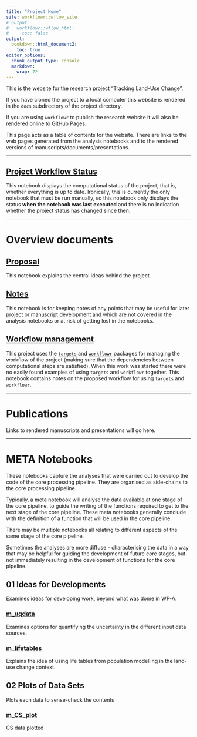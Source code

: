 ```yaml
---
title: "Project Home"
site: workflowr::wflow_site
# output:
#   workflowr::wflow_html:
#     toc: false
output:
  bookdown::html_document2:
    toc: true
editor_options:
  chunk_output_type: console
  markdown: 
    wrap: 72
---
```


This is the website for the research project "Tracking Land-Use Change".

If you have cloned the project to a local computer this website is
rendered in the `docs` subdirectory of the project directory.

If you are using `workflowr` to publish the research website it will
also be rendered online to GitHub Pages.

This page acts as a table of contents for the website. There are links
to the web pages generated from the analysis notebooks and to the
rendered versions of manuscripts/documents/presentations.

------------------------------------------------------------------------

## [Project Workflow Status](m_00_status.html) {.unnumbered}

This notebook displays the computational status of the project, that is,
whether everything is up to date. Ironically, this is currently the only
notebook that must be run manually, so this notebook only displays the
status **when the notebook was last executed** and there is no
indication whether the project status has changed since then.

------------------------------------------------------------------------

# Overview documents {.unnumbered}

## [Proposal](proposal.html) {.unnumbered}

This notebook explains the central ideas behind the project.

## [Notes](notes.html) {.unnumbered}

This notebook is for keeping notes of any points that may be useful for
later project or manuscript development and which are not covered in the
analysis notebooks or at risk of getting lost in the notebooks.

## [Workflow management](workflow.html) {.unnumbered}

This project uses the [`targets`](https://wlandau.github.io/targets/)
and [`workflowr`](https://github.com/jdblischak/workflowr) packages for
managing the workflow of the project (making sure that the dependencies
between computational steps are satisfied). When this work was started
there were no easily found examples of using `targets` and `workflowr`
together. This notebook contains notes on the proposed workflow for
using `targets` and `workflowr`.

------------------------------------------------------------------------

# Publications {.unnumbered}

Links to rendered manuscripts and presentations will go here.

------------------------------------------------------------------------

# META Notebooks {.unnumbered}

These notebooks capture the analyses that were carried out to develop
the code of the core processing pipeline. They are organised as
side-chains to the core processing pipeline.

Typically, a meta notebook will analyse the data available at one stage
of the core pipeline, to guide the writing of the functions required to
get to the next stage of the core pipeline. These meta notebooks
generally conclude with the definition of a function that will be used
in the core pipeline.

There may be multiple notebooks all relating to different aspects of the
same stage of the core pipeline.

Sometimes the analyses are more diffuse - characterising the data in a
way that may be helpful for guiding the development of future core
stages, but not immediately resulting in the development of functions
for the core pipeline.

## 01 Ideas for Developments {.unnumbered}

Examines ideas for developing work, beyond what was dome in WP-A.

### [m_uqdata](m_uqdata.html) {.unnumbered}

Examines options for quantifying the uncertainty in the different input data sources.

### [m_lifetables](m_lifetables.html) {.unnumbered}

Explains the idea of using life tables from population modelling in the land-use change context.

## 02 Plots of Data Sets {.unnumbered}

Plots each data to sense-check the contents

### [m_CS_plot](m_CS_plot.html) {.unnumbered}

CS data plotted